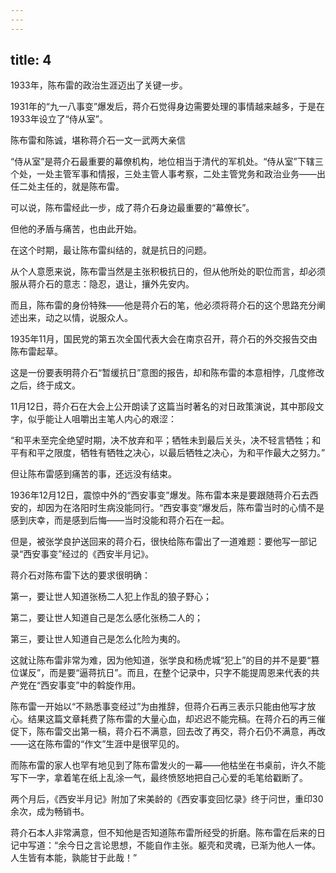 ```yaml
---
---
---
```

title: 4
---



1933年，陈布雷的政治生涯迈出了关键一步。

1931年的“九一八事变”爆发后，蒋介石觉得身边需要处理的事情越来越多，于是在1933年设立了“侍从室”。

陈布雷和陈诚，堪称蒋介石一文一武两大亲信



“侍从室”是蒋介石最重要的幕僚机构，地位相当于清代的军机处。“侍从室”下辖三个处，一处主管军事和情报，三处主管人事考察，二处主管党务和政治业务——出任二处主任的，就是陈布雷。

可以说，陈布雷经此一步，成了蒋介石身边最重要的“幕僚长”。

但他的矛盾与痛苦，也由此开始。

在这个时期，最让陈布雷纠结的，就是抗日的问题。

从个人意愿来说，陈布雷当然是主张积极抗日的，但从他所处的职位而言，却必须服从蒋介石的意志：隐忍，退让，攘外先安内。

而且，陈布雷的身份特殊——他是蒋介石的笔，他必须将蒋介石的这个思路充分阐述出来，动之以情，说服众人。

1935年11月，国民党的第五次全国代表大会在南京召开，蒋介石的外交报告交由陈布雷起草。

这是一份要表明蒋介石“暂缓抗日”意图的报告，却和陈布雷的本意相悖，几度修改之后，终于成文。

11月12日，蒋介石在大会上公开朗读了这篇当时著名的对日政策演说，其中那段文字，似乎能让人咀嚼出主笔人内心的艰涩：

“和平未至完全绝望时期，决不放弃和平；牺牲未到最后关头，决不轻言牺牲；和平有和平之限度，牺牲有牺牲之决心，以最后牺牲之决心，为和平作最大之努力。”

但让陈布雷感到痛苦的事，还远没有结束。

1936年12月12日，震惊中外的“西安事变”爆发。陈布雷本来是要跟随蒋介石去西安的，却因为在洛阳时生病没能同行。“西安事变”爆发后，陈布雷当时的心情不是感到庆幸，而是感到后悔——当时没能和蒋介石在一起。

但是，被张学良护送回来的蒋介石，很快给陈布雷出了一道难题：要他写一部记录“西安事变”经过的《西安半月记》。

蒋介石对陈布雷下达的要求很明确：

第一，要让世人知道张杨二人犯上作乱的狼子野心；

第二，要让世人知道自己是怎么感化张杨二人的；

第三，要让世人知道自己是怎么化险为夷的。

这就让陈布雷非常为难，因为他知道，张学良和杨虎城“犯上”的目的并不是要“篡位谋反”，而是要“逼蒋抗日”。而且，在整个记录中，只字不能提周恩来代表的共产党在“西安事变”中的斡旋作用。

陈布雷一开始以“不熟悉事变经过”为由推辞，但蒋介石再三表示只能由他写才放心。结果这篇文章耗费了陈布雷的大量心血，却迟迟不能完稿。在蒋介石的再三催促下，陈布雷交出第一稿，蒋介石不满意，回去改了再交，蒋介石仍不满意，再改——这在陈布雷的“作文”生涯中是很罕见的。

而陈布雷的家人也罕有地见到了陈布雷发火的一幕——他枯坐在书桌前，许久不能写下一字，拿着笔在纸上乱涂一气，最终愤怒地把自己心爱的毛笔给戳断了。

两个月后，《西安半月记》附加了宋美龄的《西安事变回忆录》终于问世，重印30余次，成为畅销书。

蒋介石本人非常满意，但不知他是否知道陈布雷所经受的折磨。陈布雷在后来的日记中写道：“余今日之言论思想，不能自作主张。躯壳和灵魂，已渐为他人一体。人生皆有本能，孰能甘于此哉！”